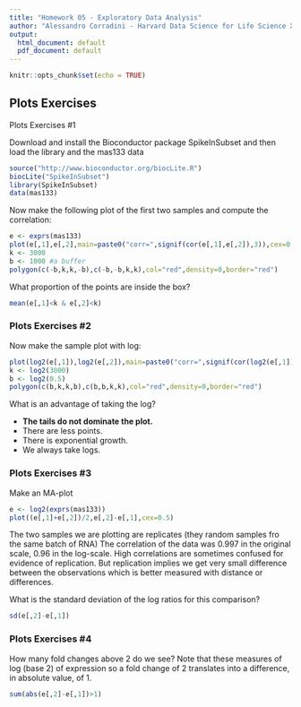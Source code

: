 ```yaml
---
title: "Homework 05 - Exploratory Data Analysis"
author: "Alessandro Corradini - Harvard Data Science for Life Science XSeries"
output:
  html_document: default
  pdf_document: default
---
```


```r
knitr::opts_chunk$set(echo = TRUE)
```

## Plots Exercises

Plots Exercises #1

Download and install the Bioconductor package SpikeInSubset and then load the library and the mas133 data

```r
source("http://www.bioconductor.org/biocLite.R")
biocLite("SpikeInSubset")
library(SpikeInSubset)
data(mas133)
```

Now make the following plot of the first two samples and compute the correlation:

```r
e <- exprs(mas133)
plot(e[,1],e[,2],main=paste0("corr=",signif(cor(e[,1],e[,2]),3)),cex=0.5)
k <- 3000
b <- 1000 #a buffer
polygon(c(-b,k,k,-b),c(-b,-b,k,k),col="red",density=0,border="red")
```

What proportion of the points are inside the box?

```r
mean(e[,1]<k & e[,2]<k)
```

### Plots Exercises #2

Now make the sample plot with log:

```r
plot(log2(e[,1]),log2(e[,2]),main=paste0("corr=",signif(cor(log2(e[,1]),log2(e[,2])),2)),cex=0.5)
k <- log2(3000)
b <- log2(0.5)
polygon(c(b,k,k,b),c(b,b,k,k),col="red",density=0,border="red")
```

What is an advantage of taking the log?

- **The tails do not dominate the plot.**
- There are less points.
- There is exponential growth.
- We always take logs.

### Plots Exercises #3

Make an MA-plot

```r
e <- log2(exprs(mas133))
plot((e[,1]+e[,2])/2,e[,2]-e[,1],cex=0.5)
```

The two samples we are plotting are replicates (they random samples fro the same batch of RNA) The correlation of the data was 0.997 in the original scale, 0.96 in the log-scale. High correlations are sometimes confused for evidence of replication. But replication implies we get very small difference between the observations which is better measured with distance or differences.

What is the standard deviation of the log ratios for this comparison?

```r
sd(e[,2]-e[,1])
```

### Plots Exercises #4

How many fold changes above 2 do we see? Note that these measures of log (base 2) of expression so a fold change of 2 translates into a difference, in absolute value, of 1.

```r
sum(abs(e[,2]-e[,1])>1)
```